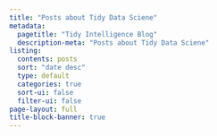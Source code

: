 ```yaml
---
title: "Posts about Tidy Data Sciene"
metadata:
  pagetitle: "Tidy Intelligence Blog"
  description-meta: "Posts about Tidy Data Sciene"
listing:
  contents: posts
  sort: "date desc"
  type: default
  categories: true
  sort-ui: false
  filter-ui: false
page-layout: full
title-block-banner: true
---
```



